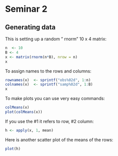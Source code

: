 Seminar 2
============================

Generating data
------------------

This is setting up a random " rnorm" 10 x 4 matrix:
```r
n  <- 10
B <- 4
x <- matrix(rnorm(n*B), nrow = n)
x
```


To assign names to the rows and columns:
```r
rownames(x)  <- sprintf("obs%02d", 1:n)
colnames(x)  <- sprintf("samp%02d", 1:B)
x
```

To make plots you can use very easy commands: 

```r
colMeans(x)
plot(colMeans(x))
```

If you use the #1 it refers to row, #2 column:
```r
h <- apply(x, 1, mean)
```

Here is another scatter plot of the means of the rows:
```r
plot(h)
```


